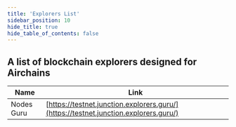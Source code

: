 ```yaml
---
title: 'Explorers List'
sidebar_position: 10
hide_title: true
hide_table_of_contents: false
---
```



<PageTitle iconUrl="img/airchains-icon.svg" title="Airchains Explorers List" />

## A list of blockchain explorers designed for Airchains

| Name             | Link |
| ---------------- | ---- |
| Nodes Guru | [https://testnet.junction.explorers.guru/](https://testnet.junction.explorers.guru/) |
